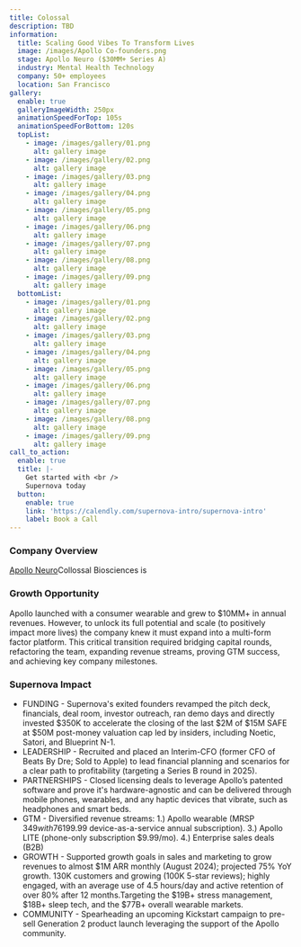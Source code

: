```yaml
---
title: Colossal
description: TBD
information:
  title: Scaling Good Vibes To Transform Lives
  image: /images/Apollo Co-founders.png
  stage: Apollo Neuro ($30MM+ Series A)
  industry: Mental Health Technology
  company: 50+ employees
  location: San Francisco
gallery:
  enable: true
  galleryImageWidth: 250px
  animationSpeedForTop: 105s
  animationSpeedForBottom: 120s
  topList:
    - image: /images/gallery/01.png
      alt: gallery image
    - image: /images/gallery/02.png
      alt: gallery image
    - image: /images/gallery/03.png
      alt: gallery image
    - image: /images/gallery/04.png
      alt: gallery image
    - image: /images/gallery/05.png
      alt: gallery image
    - image: /images/gallery/06.png
      alt: gallery image
    - image: /images/gallery/07.png
      alt: gallery image
    - image: /images/gallery/08.png
      alt: gallery image
    - image: /images/gallery/09.png
      alt: gallery image
  bottomList:
    - image: /images/gallery/01.png
      alt: gallery image
    - image: /images/gallery/02.png
      alt: gallery image
    - image: /images/gallery/03.png
      alt: gallery image
    - image: /images/gallery/04.png
      alt: gallery image
    - image: /images/gallery/05.png
      alt: gallery image
    - image: /images/gallery/06.png
      alt: gallery image
    - image: /images/gallery/07.png
      alt: gallery image
    - image: /images/gallery/08.png
      alt: gallery image
    - image: /images/gallery/09.png
      alt: gallery image
call_to_action:
  enable: true
  title: |-
    Get started with <br />
    Supernova today
  button:
    enable: true
    link: 'https://calendly.com/supernova-intro/supernova-intro'
    label: Book a Call
---
```


### Company Overview

[Apollo Neuro](https://apolloneuro.com/)Collossal Biosciences is

### Growth Opportunity

Apollo launched with a consumer wearable and grew to $10MM+ in annual revenues. However, to unlock its full potential and scale (to positively impact more lives) the company knew it must expand into a multi-form factor platform. This critical transition required bridging capital rounds, refactoring the team, expanding revenue streams, proving GTM success, and achieving key company milestones.  

### Supernova Impact

- FUNDING - Supernova's exited founders revamped the pitch deck, financials, deal room, investor outreach, ran demo days and directly invested $350K to accelerate the closing of the last $2M of $15M SAFE at $50M post-money valuation cap led by insiders, including Noetic, Satori, and Blueprint N-1. 
- LEADERSHIP - Recruited and placed an Interim-CFO (former CFO of Beats By Dre; Sold to Apple) to lead financial planning and scenarios for a clear path to profitability (targeting a Series B round in 2025).
- PARTNERSHIPS - Closed licensing deals to leverage Apollo’s patented software and prove it's hardware-agnostic and can be delivered through mobile phones, wearables, and any haptic devices that vibrate, such as headphones and smart beds.
- GTM - Diversified revenue streams: 1.) Apollo wearable (MRSP $349 with 76% gross margin) and 2.) AI Vibes ($199.99 device-as-a-service annual subscription). 3.) Apollo LITE (phone-only subscription $9.99/mo). 4.) Enterprise sales deals (B2B)
- GROWTH - Supported growth goals in sales and marketing to grow revenues to almost $1M ARR monthly (August 2024); projected 75% YoY growth. 130K customers and growing (100K 5-star reviews); highly engaged, with an average use of 4.5 hours/day and active retention of over 80% after 12 months.Targeting the $19B+ stress management, $18B+ sleep tech, and the $77B+ overall wearable markets.
- COMMUNITY - Spearheading an upcoming Kickstart campaign to pre-sell Generation 2 product launch leveraging the support of the Apollo community.

<BlockQuote
  customerImage="/images/Kathryn.avif"
  customerName="Kathryn Fantauzzi"
  customerRole="CEO/Co-founder of Apollo Neuro"
  content="Scaling a company is hard AF. Supernova is a game-changer!"
/>
